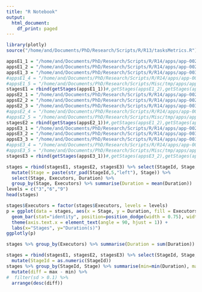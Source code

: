 ```yaml
---
title: "R Notebook"
output:
  html_document:
    df_print: paged
---
```


```r
library(plotly)
source("/home/and/Documents/PhD/Research/Scripts/R/R13/tasksMetrics.R")
```

```r
appsE1_1 = "/home/and/Documents/PhD/Research/Scripts/R/R14/apps/app-0025_info.tsv"
appsE1_2 = "/home/and/Documents/PhD/Research/Scripts/R/R14/apps/app-0028_info.tsv"
appsE1_3 = "/home/and/Documents/PhD/Research/Scripts/R/R14/apps/app-0031_info.tsv"
#appsE1_4 = "/home/and/Documents/PhD/Research/Scripts/R/R14/apps/app-0022_info.tsv"
#appsE1_5 = "/home/and/Documents/PhD/Research/Scripts/Misc/tmp/apps/app-0290_info.tsv"
stagesE1 = rbind(getStages(appsE1_1))#,getStages(appsE1_2),getStages(appsE1_3),getStages(appsE1_4),getStages(appsE1_5))
appsE2_1 = "/home/and/Documents/PhD/Research/Scripts/R/R14/apps/app-0026_info.tsv"
appsE2_2 = "/home/and/Documents/PhD/Research/Scripts/R/R14/apps/app-0029_info.tsv"
appsE2_3 = "/home/and/Documents/PhD/Research/Scripts/R/R14/apps/app-0032_info.tsv"
#appsE2_4 = "/home/and/Documents/PhD/Research/Scripts/R/R14/apps/app-0023_info.tsv"
#appsE2_5 = "/home/and/Documents/PhD/Research/Scripts/Misc/tmp/apps/app-0290_info.tsv"
stagesE2 = rbind(getStages(appsE2_1))#,getStages(appsE1_2),getStages(appsE1_3),getStages(appsE1_4),getStages(appsE1_5))
appsE3_1 = "/home/and/Documents/PhD/Research/Scripts/R/R14/apps/app-0027_info.tsv"
appsE3_2 = "/home/and/Documents/PhD/Research/Scripts/R/R14/apps/app-0030_info.tsv"
appsE3_3 = "/home/and/Documents/PhD/Research/Scripts/R/R14/apps/app-0033_info.tsv"
#appsE3_4 = "/home/and/Documents/PhD/Research/Scripts/R/R14/apps/app-0024_info.tsv"
#appsE3_5 = "/home/and/Documents/PhD/Research/Scripts/Misc/tmp/apps/app-0289_info.tsv"
stagesE3 = rbind(getStages(appsE3_1))#,getStages(appsE3_2),getStages(appsE3_3),getStages(appsE3_4),getStages(appsE3_5))

stages = rbind(stagesE1, stagesE2, stagesE3) %>% select(StageId, Stage, Executors, Duration) %>%
  mutate(Stage = paste(str_pad(StageId,5,"left"), Stage)) %>%
  select(Stage, Executors, Duration) %>%
  group_by(Stage, Executors) %>% summarise(Duration = mean(Duration))
levels = c("3","6","9")
head(stages)
```

```r
stages$Executors = factor(stages$Executors, levels = levels)
p = ggplot(data = stages, aes(x = Stage, y = Duration, fill = Executors)) +
  geom_bar(stat="identity", position=position_dodge(width = 0.75), width = 0.7) + 
  theme(axis.text.x = element_text(angle = 90, hjust = 1)) +
  labs(x="Stages", y="Duration(s)")
ggplotly(p)
```


```r
stages %>% group_by(Executors) %>% summarise(Duration = sum(Duration))
```

```r
stages = rbind(stagesE1, stagesE2, stagesE3) %>% select(StageId, Stage, Executors, Duration) %>%
  mutate(StageId = as.numeric(StageId))
stages %>% group_by(StageId, Stage) %>% summarise(min=min(Duration), max=max(Duration), mean=mean(Duration), sd=sd(Duration)) %>%
  mutate(diff = max - min) %>%
#  filter(sd > 0.1) %>%
  arrange(desc(diff))

```

